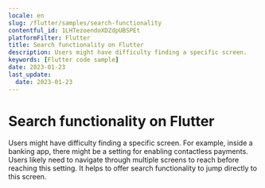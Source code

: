 ```yaml
---
locale: en
slug: /flutter/samples/search-functionality
contentful_id: 1LHTezoendoXDZdpUBSPEt
platformFilter: Flutter
title: Search functionality on Flutter
description: Users might have difficulty finding a specific screen.
keywords: [Flutter code sample]
date: 2023-01-23
last_update:
  date: 2023-01-23
---
```


# Search functionality on Flutter

Users might have difficulty finding a specific screen. For example, inside a banking app, there might be a setting for enabling contactless payments. Users likely need to navigate through multiple screens to reach before reaching this setting. It helps to offer search functionality to jump directly to this screen.

<CodeSample id="screen-search" locale="en" platform="flutter"/>
